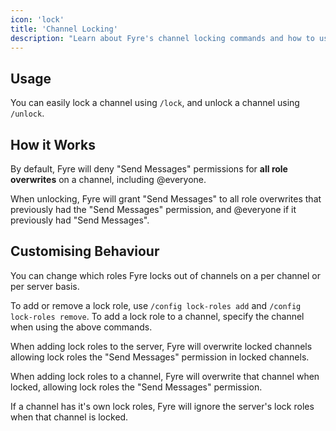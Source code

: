 ```yaml
---
icon: 'lock'
title: 'Channel Locking'
description: "Learn about Fyre's channel locking commands and how to use them."
---
```


## Usage
You can easily lock a channel using `/lock`, and unlock a channel using `/unlock`.

## How it Works
By default, Fyre will deny "Send Messages" permissions for **all role overwrites** on a channel, including @everyone.

When unlocking, Fyre will grant "Send Messages" to all role overwrites that previously had the "Send Messages" permission,
and @everyone if it previously had "Send Messages".

## Customising Behaviour
You can change which roles Fyre locks out of channels on a per channel or per server basis.

To add or remove a lock role, use `/config lock-roles add` and `/config lock-roles remove`.
To add a lock role to a channel, specify the channel when using the above commands.

When adding lock roles to the server,
Fyre will overwrite locked channels allowing lock roles the "Send Messages" permission in locked channels.

When adding lock roles to a channel,
Fyre will overwrite that channel when locked, allowing lock roles the "Send Messages" permission.

<Info>
If a channel has it's own lock roles, Fyre will ignore the server's lock roles when that channel is locked.
</Info>
